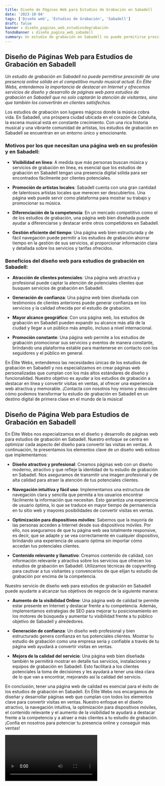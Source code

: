 ```yaml
---
title: Diseño de Páginas Web para Estudios de Grabación en Sabadell
date: '2023-10-04'
tags: ['Diseño web', 'Estudios de Grabación', 'Sabadell']
draft: false
banner : diseño_paginas_web_estudiosdegrabación
fondoBanner : diseño_pagina_web_sabadell
summary: Un estudio de grabación en Sabadell no puede permitirse prescindir de una presencia online sólida en el competitivo mundo musical actual. En Élite Webs, entendemos la importancia de destacar en Internet y ofrecemos servicios de diseño y desarrollo de páginas web para estudios de grabación en Sabadell que no solo captarán la atención de visitantes, sino que también los convertirán en clientes satisfechos.
---
```


## Diseño de Páginas Web para Estudios de Grabación en Sabadell

*Un estudio de grabación en Sabadell no puede permitirse prescindir de una presencia online sólida en el competitivo mundo musical actual. En Élite Webs, entendemos la importancia de destacar en Internet y ofrecemos servicios de diseño y desarrollo de páginas web para estudios de grabación en Sabadell que no solo captarán la atención de visitantes, sino que también los convertirán en clientes satisfechos.*

Los estudios de grabación son lugares mágicos donde la música cobra vida. En Sabadell, una próspera ciudad ubicada en el corazón de Cataluña, la escena musical está en constante crecimiento. Con una rica historia musical y una vibrante comunidad de artistas, los estudios de grabación en Sabadell se encuentran en un entorno único y emocionante.

### Motivos por los que necesitan una página web en su profesión y en Sabadell:

- **Visibilidad en línea**: A medida que más personas buscan música y servicios de grabación en línea, es esencial que los estudios de grabación en Sabadell tengan una presencia digital sólida para ser encontrados fácilmente por clientes potenciales.

- **Promoción de artistas locales**: Sabadell cuenta con una gran cantidad de talentosos artistas locales que merecen ser descubiertos. Una página web puede servir como plataforma para mostrar su trabajo y promocionar su música.

- **Diferenciación de la competencia**: En un mercado competitivo como el de los estudios de grabación, una página web bien diseñada puede ayudar a diferenciarse y destacar entre otros competidores en Sabadell.

- **Gestión eficiente del tiempo**: Una página web bien estructurada y de fácil navegación puede permitir a los estudios de grabación ahorrar tiempo en la gestión de sus servicios, al proporcionar información clara y detallada sobre los servicios y tarifas ofrecidos.

### Beneficios del diseño web para estudios de grabación en Sabadell:

- **Atracción de clientes potenciales**: Una página web atractiva y profesional puede captar la atención de potenciales clientes que busquen servicios de grabación en Sabadell.

- **Generación de confianza**: Una página web bien diseñada con testimonios de clientes anteriores puede generar confianza en los servicios y la calidad ofrecida por el estudio de grabación.

- **Mayor alcance geográfico**: Con una página web, los estudios de grabación en Sabadell pueden expandir su alcance más allá de la ciudad y llegar a un público más amplio, incluso a nivel internacional.

- **Promoción constante**: Una página web permite a los estudios de grabación promocionar sus servicios y eventos de manera constante, brindando una plataforma estable para mantenerse en contacto con los seguidores y el público en general.

En Élite Webs, entendemos las necesidades únicas de los estudios de grabación en Sabadell y nos especializamos en crear páginas web personalizadas que cumplan con los más altos estándares de diseño y funcionalidad. Nuestro objetivo es ayudar a los estudios de grabación a destacar en línea y convertir visitas en ventas, al ofrecer una experiencia web atractiva y memorable. ¡Contacta con nosotros hoy mismo y descubre cómo podemos transformar tu estudio de grabación en Sabadell en un destino digital de primera clase en el mundo de la música!

<GifSeo />

<Cta />

## Diseño de Página Web para Estudios de Grabación en Sabadell

En Élite Webs nos especializamos en el diseño y desarrollo de páginas web para estudios de grabación en Sabadell. Nuestro enfoque se centra en optimizar cada aspecto del diseño para convertir las visitas en ventas. A continuación, te presentamos los elementos clave de un diseño web exitoso que implementamos:

- **Diseño atractivo y profesional**: Creamos páginas web con un diseño moderno, atractivo y que refleje la identidad de tu estudio de grabación en Sabadell. Nos aseguramos de transmitir una imagen profesional y de alta calidad para atraer la atención de tus potenciales clientes.

- **Navegación intuitiva y fácil uso**: Implementamos una estructura de navegación clara y sencilla que permita a los usuarios encontrar fácilmente la información que necesitan. Esto garantiza una experiencia de usuario óptima, lo que se traduce en mayor tiempo de permanencia en tu sitio web y mayores posibilidades de convertir visitas en ventas.

- **Optimización para dispositivos móviles**: Sabemos que la mayoría de las personas acceden a Internet desde sus dispositivos móviles. Por ello, nos aseguramos de que tu página web sea totalmente responsive, es decir, que se adapte y se vea correctamente en cualquier dispositivo, brindando una experiencia de usuario óptima sin importar cómo accedan tus potenciales clientes.

- **Contenido relevante y llamativo**: Creamos contenido de calidad, con información relevante y atractiva sobre los servicios que ofrecen los estudios de grabación en Sabadell. Utilizamos técnicas de copywriting para cautivar a tus visitantes y convencerlos de que elijan tu estudio de grabación por encima de la competencia.

Nuestro servicio de diseño web para estudios de grabación en Sabadell puede ayudarte a alcanzar tus objetivos de negocio de la siguiente manera:

- **Aumento de la visibilidad Online**: Una página web de calidad te permite estar presente en Internet y destacar frente a tu competencia. Además, implementamos estrategias de SEO para mejorar tu posicionamiento en los motores de búsqueda y aumentar tu visibilidad frente a tu público objetivo de Sabadell y alrededores.

- **Generación de confianza**: Un diseño web profesional y bien estructurado genera confianza en tus potenciales clientes. Mostrar tu estudio de grabación como una empresa seria y confiable a través de tu página web ayudará a convertir visitas en ventas.

- **Mejora de la calidad del servicio**: Una página web bien diseñada también te permitirá mostrar en detalle tus servicios, instalaciones y equipos de grabación en Sabadell. Esto facilitará a los clientes potenciales la toma de decisiones y les ayudará a tener una idea clara de lo que van a encontrar, mejorando así la calidad del servicio.

En conclusión, tener una página web de calidad es esencial para el éxito de los estudios de grabación en Sabadell. En Élite Webs nos encargamos de diseñar y desarrollar páginas web que cumplan con todos los elementos clave para convertir visitas en ventas. Nuestro enfoque en el diseño atractivo, la navegación intuitiva, la optimización para dispositivos móviles, el contenido relevante y el aumento de la visibilidad te ayudará a destacar frente a la competencia y a atraer a más clientes a tu estudio de grabación. ¡Confía en nosotros para potenciar tu presencia online y conseguir más ventas!

<Video />

<CtaBot job='Estudios de Grabación' city='Sabadell'/>

<Gmaps query='Sabadell+españa+maps' />